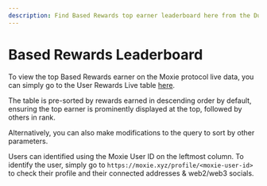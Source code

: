 ```yaml
---
description: Find Based Rewards top earner leaderboard here from the Dune table.
---
```


# Based Rewards Leaderboard

To view the top Based Rewards earner on the Moxie protocol live data, you can simply go to the User Rewards Live table [here](https://dune.com/queries/4544813).

The table is pre-sorted by rewards earned in descending order by default, ensuring the top earner is prominently displayed at the top, followed by others in rank.

Alternatively, you can also make modifications to the query to sort by other parameters.

Users can identified using the Moxie User ID on the leftmost column. To identify the user, simply go to `https://moxie.xyz/profile/<moxie-user-id>` to check their profile and their connected addresses & web2/web3 socials.

